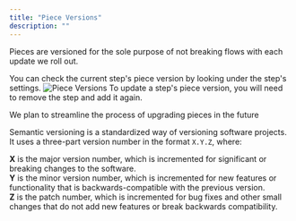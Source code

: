 ```yaml
---
title: "Piece Versions"
description: ""
---
```


Pieces are versioned for the sole purpose of not breaking flows with each update we roll out.

You can check the current step's piece version by looking under the step's settings.
![Piece Versions](/resources/screenshots/piece-version-screenshot.png)
To update a step's piece version, you will need to remove the step and add it again.

<Warning>
We plan to streamline the process of upgrading pieces in the future
</Warning>

Semantic versioning is a standardized way of versioning software projects. It uses a three-part version number in the format `X.Y.Z`, where:

**X** is the major version number, which is incremented for significant or breaking changes to the software.<br />
**Y** is the minor version number, which is incremented for new features or functionality that is backwards-compatible with the previous version.<br />
**Z** is the patch number, which is incremented for bug fixes and other small changes that do not add new features or break backwards compatibility.
